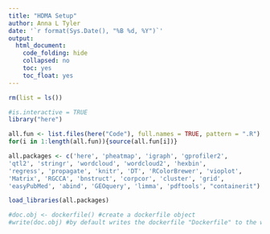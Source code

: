 ```yaml
---
title: "HDMA Setup"
author: Anna L Tyler
date: '`r format(Sys.Date(), "%B %d, %Y")`'
output: 
  html_document:
    code_folding: hide
    collapsed: no
    toc: yes
    toc_float: yes
---
```



```r

rm(list = ls())

#is.interactive = TRUE
library("here")

all.fun <- list.files(here("Code"), full.names = TRUE, pattern = ".R")
for(i in 1:length(all.fun)){source(all.fun[i])}

all.packages <- c('here', 'pheatmap', 'igraph', 'gprofiler2', 
'qtl2', 'stringr', 'wordcloud', 'wordcloud2', 'hexbin', 
'regress', 'propagate', 'knitr', 'DT', 'RColorBrewer', 'vioplot', 
'Matrix', 'RGCCA', 'bnstruct', 'corpcor', 'cluster', 'grid', 
'easyPubMed', 'abind', 'GEOquery', 'limma', 'pdftools', "containerit")

load_libraries(all.packages)
```

```r
#doc.obj <- dockerfile() #create a dockerfile object
#write(doc.obj) #by default writes the dockerfile "Dockerfile" to the working directory
```